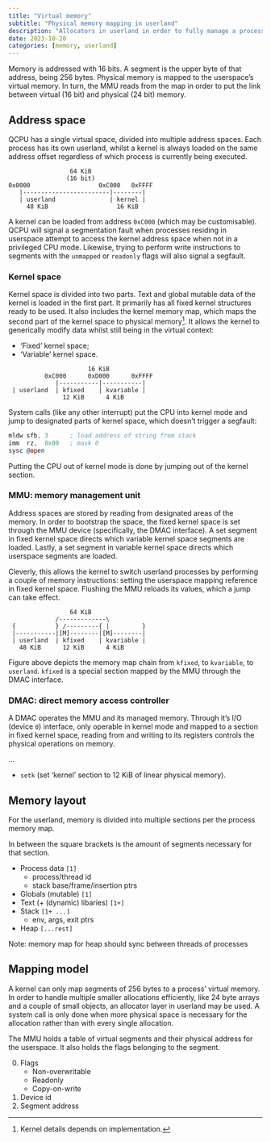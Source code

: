 ```yaml
---
title: "Virtual memory"
subtitle: "Physical memory mapping in userland"
description: "Allocators in userland in order to fully manage a process' virtual memory."
date: 2023-10-20
categories: [memory, userland]
---
```


Memory is addressed with 16 bits. A segment is the upper byte of that address,
being 256 bytes. Physical memory is mapped to the userspace's virtual memory.
In turn, the MMU reads from the map in order to put the link between virtual
(16 bit) and physical (24 bit) memory.

## Address space

QCPU has a single virtual space, divided into multiple address spaces. Each
process has its own userland, whilst a kernel is always loaded on the same
address offset regardless of which process is currently being executed.

```
                 64 KiB
                (16 bit)
0x0000                   0xC000   0xFFFF
   |------------------------|--------|
   | userland               | kernel |
     48 KiB                   16 KiB
```

A kernel can be loaded from address `0xC000` (which may be customisable). QCPU
will signal a segmentation fault when processes residing in userspace attempt to
access the kernel address space when not in a privileged CPU mode. Likewise,
trying to perform write instructions to segments with the `unmapped` or
`readonly` flags will also signal a segfault.

### Kernel space

Kernel space is divided into two parts. Text and global mutable data of the
kernel is loaded in the first part. It primarily has all fixed kernel structures
ready to be used. It also includes the kernel memory map, which maps the second
part of the kernel space to physical memory[^1]. It allows the kernel to
generically modify data whilst still being in the virtual context:

- 'Fixed' kernel space;
- 'Variable' kernel space.

```
                      16 KiB
          0xC000      0xD000      0xFFFF
             |-----------|-----------|
 | userland  | kfixed    | kvariable |
               12 KiB      4 KiB
```

System calls (like any other interrupt) put the CPU into kernel mode and jump
to designated parts of kernel space, which doesn't trigger a segfault:

```.asm
mldw sfb, 3      ; load address of string from stack
imm  rz,  0x00   ; mask 0
sysc @open
```

Putting the CPU out of kernel mode is done by jumping out of the kernel section.

[^1]: Kernel details depends on implementation.

### MMU: memory management unit

Address spaces are stored by reading from designated areas of the memory. In
order to bootstrap the space, the fixed kernel space is set through the MMU
device (specifically, the DMAC interface). A set segment in fixed kernel space
directs which variable kernel space segments are loaded. Lastly, a set segment
in variable kernel space directs which userspace segments are loaded.

Cleverly, this allows the kernel to switch userland processes by performing a
couple of memory instructions: setting the userspace mapping reference in fixed
kernel space. Flushing the MMU reloads its values, which a jump can take effect.

```
                 64 KiB
             /-------------\
 {           } /---------{ |         }
 |-----------|[M]--------|[M]--------|
 | userland  | kfixed    | kvariable |
   48 KiB      12 KiB      4 KiB
```

Figure above depicts the memory map chain from `kfixed`, to `kvariable`, to
`userland`. `kfixed` is a special section mapped by the MMU through the DMAC
interface.

### DMAC: direct memory access controller

A DMAC operates the MMU and its managed memory. Through it's I/O (device `0`)
interface, only operable in kernel mode and mapped to a section in fixed kernel
space, reading from and writing to its registers controls the physical
operations on memory.

...

- `setk` (set 'kernel' section to 12 KiB of linear physical memory).

## Memory layout

For the userland, memory is divided into multiple sections per the process
memory map.

In between the square brackets is the amount of segments necessary for that
section.

- Process data `[1]`
    - process/thread id
    - stack base/frame/insertion ptrs
- Globals (mutable) `[1]`
- Text (+ (dynamic) libaries) `[1+]`
- Stack `[1+ ...]`
    - env, args, exit ptrs
- Heap `[...rest]`

::: {.note}
Note: memory map for heap should sync between threads of processes
:::

## Mapping model

A kernel can only map segments of 256 bytes to a process' virtual memory. In
order to handle multiple smaller allocations efficiently, like 24 byte arrays
and a couple of small objects, an allocator layer in userland may be used. A
system call is only done when more physical space is necessary for the
allocation rather than with every single allocation.

The MMU holds a table of virtual segments and their physical address for the
userspace. It also holds the flags belonging to the segment.

0. Flags
    - Non-overwritable
    - Readonly
    - Copy-on-write
2. Device id
3. Segment address
